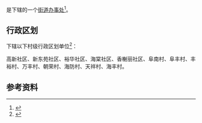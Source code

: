 {{中国乡级行政区|32/09/04/001/000}}

'''{{PAGENAMEBASE}}'''是{{PRC admin/fullname|32/09/04/001/000|3}}下辖的一个[[街道办事处|街道办事处]]<ref>{{PRC admin/ref sgc|{{PRC admin/parent|32/09/04/001/000}}}}</ref>。

== 行政区划 ==
{{PAGENAMEBASE}}下辖以下村级行政区划单位<ref>{{PRC admin/ref sgc|32/09/04/001/000}}</ref>：

高新社区、新东苑社区、裕华社区、海棠社区、香榭丽社区、阜南村、阜丰村、丰裕村、万丰村、朝荣村、海防村、天祥村、海丰村。

== 参考资料 ==
{{reflist}}

{{江苏行政区划小作品}}
{{PRC admin/navcat|32/09/04/001/000}}